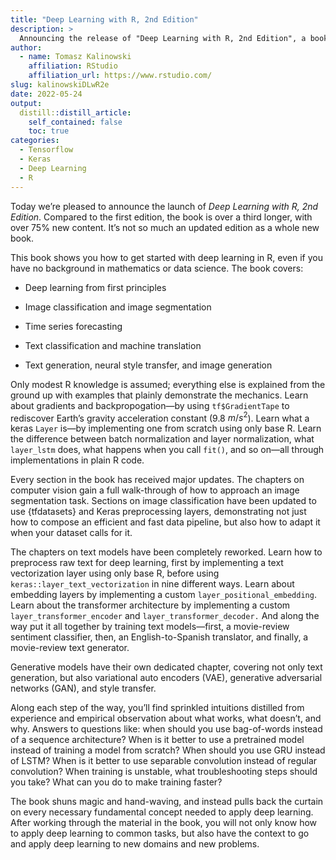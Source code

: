 ```yaml
---
title: "Deep Learning with R, 2nd Edition"
description: > 
  Announcing the release of "Deep Learning with R, 2nd Edition", a book that shows you how to get started with deep learning in R.
author:
  - name: Tomasz Kalinowski
    affiliation: RStudio
    affiliation_url: https://www.rstudio.com/
slug: kalinowskiDLwR2e
date: 2022-05-24
output:
  distill::distill_article:
    self_contained: false
    toc: true
categories:
  - Tensorflow
  - Keras
  - Deep Learning
  - R
---
```


Today we're pleased to announce the launch of *Deep Learning with R, 2nd
Edition*. Compared to the first edition, the book is over a third
longer, with over 75% new content. It's not so much an updated edition
as a whole new book.

This book shows you how to get started with deep learning in R, even if
you have no background in mathematics or data science. The book covers:

-   Deep learning from first principles

-   Image classification and image segmentation

-   Time series forecasting

-   Text classification and machine translation

-   Text generation, neural style transfer, and image generation

Only modest R knowledge is assumed; everything else is explained from
the ground up with examples that plainly demonstrate the mechanics.
Learn about gradients and backpropogation---by using `tf$GradientTape`
to rediscover Earth's gravity acceleration constant (9.8 $m/s^2$). Learn
what a keras `Layer` is---by implementing one from scratch using only
base R. Learn the difference between batch normalization and layer
normalization, what `layer_lstm` does, what happens when you call
`fit()`, and so on---all through implementations in plain R code.

Every section in the book has received major updates. The chapters on
computer vision gain a full walk-through of how to approach an image
segmentation task. Sections on image classification have been updated to
use {tfdatasets} and Keras preprocessing layers, demonstrating not just
how to compose an efficient and fast data pipeline, but also how to
adapt it when your dataset calls for it.

The chapters on text models have been completely reworked. Learn how to
preprocess raw text for deep learning, first by implementing a text
vectorization layer using only base R, before using
`keras::layer_text_vectorization` in nine different ways. Learn about
embedding layers by implementing a custom `layer_positional_embedding`.
Learn about the transformer architecture by implementing a custom
`layer_transformer_encoder` and `layer_transformer_decoder.` And along
the way put it all together by training text models---first, a
movie-review sentiment classifier, then, an English-to-Spanish
translator, and finally, a movie-review text generator.

Generative models have their own dedicated chapter, covering not only
text generation, but also variational auto encoders (VAE), generative
adversarial networks (GAN), and style transfer.

Along each step of the way, you'll find sprinkled intuitions distilled
from experience and empirical observation about what works, what
doesn't, and why. Answers to questions like: when should you use
bag-of-words instead of a sequence architecture? When is it better to
use a pretrained model instead of training a model from scratch? When
should you use GRU instead of LSTM? When is it better to use separable
convolution instead of regular convolution? When training is unstable,
what troubleshooting steps should you take? What can you do to make
training faster?

The book shuns magic and hand-waving, and instead pulls back the curtain
on every necessary fundamental concept needed to apply deep learning.
After working through the material in the book, you will not only know
how to apply deep learning to common tasks, but also have the context to
go and apply deep learning to new domains and new problems.
